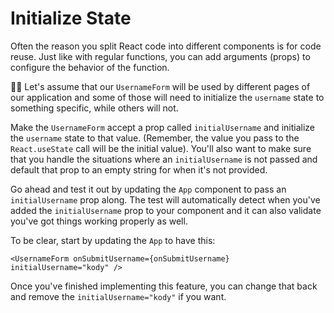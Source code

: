 # Initialize State

Often the reason you split React code into different components is for code
reuse. Just like with regular functions, you can add arguments (props) to
configure the behavior of the function.

👨‍💼 Let's assume that our `UsernameForm` will be used by different pages of our
application and some of those will need to initialize the `username` state to
something specific, while others will not.

Make the `UsernameForm` accept a prop called `initialUsername` and initialize
the `username` state to that value. (Remember, the value you pass to the
`React.useState` call will be the initial value). You'll also want to make sure
that you handle the situations where an `initialUsername` is not passed and
default that prop to an empty string for when it's not provided.

Go ahead and test it out by updating the `App` component to pass an
`initialUsername` prop along. The test will automatically detect when you've
added the `initialUsername` prop to your component and it can also validate
you've got things working properly as well.

To be clear, start by updating the `App` to have this:

```tsx
<UsernameForm onSubmitUsername={onSubmitUsername} initialUsername="kody" />
```

Once you've finished implementing this feature, you can change that back and
remove the `initialUsername="kody"` if you want.

